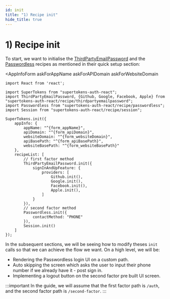 ```yaml
---
id: init
title: "1) Recipe init"
hide_title: true
---
```



# 1) Recipe init

<Disclaimer />

To start, we want to initialise the [ThirdPartyEmailPassword](https://supertokens.com/docs/thirdpartyemailpassword/quick-setup/frontend) and the [Passwordless](https://supertokens.com/docs/passwordless/quick-setup/frontend) recipes as mentioned in their quick setup section:

<AppInfoForm
    askForAppName
    askForAPIDomain
    askForWebsiteDomain
>

```tsx
import React from 'react';

import SuperTokens from "supertokens-auth-react";
import ThirdPartyEmailPassword, {Github, Google, Facebook, Apple} from "supertokens-auth-react/recipe/thirdpartyemailpassword";
import Passwordless from "supertokens-auth-react/recipe/passwordless";
import Session from "supertokens-auth-react/recipe/session";

SuperTokens.init({
    appInfo: {
        appName: "^{form_appName}",
        apiDomain: "^{form_apiDomain}",
        websiteDomain: "^{form_websiteDomain}",
        apiBasePath: "^{form_apiBasePath}",
        websiteBasePath: "^{form_websiteBasePath}"
    },
    recipeList: [
        // first factor method
        ThirdPartyEmailPassword.init({
            signInAndUpFeature: {
                providers: [
                    Github.init(),
                    Google.init(),
                    Facebook.init(),
                    Apple.init(),
                ]
            }
        }),
        // second factor method
        Passwordless.init({
            contactMethod: "PHONE"
        }),
        Session.init()
    ]
});
```

</AppInfoForm>

In the subsequent sections, we will be seeing how to modify theses `init` calls so that we can achieve the flow we want. On a high level, we will be:
- Rendering the Passwordless login UI on a custom path.
- Auto skipping the screen which asks the user to input their phone number if we already have it - post sign in.
- Implementing a logout button on the second factor pre built UI screen.

:::important
In the guide, we will assume that the first factor path is `/auth`, and the second factor path is `/second-factor`.
:::